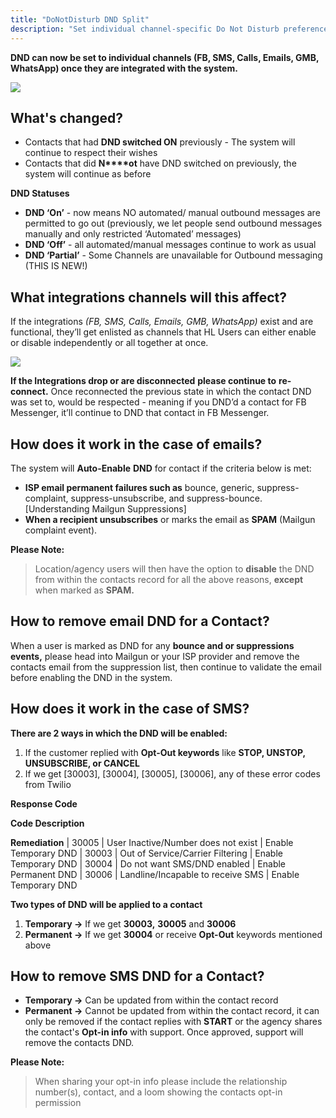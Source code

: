 ---
title: "DoNotDisturb DND Split"
description: "Set individual channel-specific Do Not Disturb preferences after integrating them with the system."
---

**DND can now be set to individual channels (FB, SMS, Calls, Emails, GMB, WhatsApp) once they are integrated with the system.**  

  ![](https://s3.amazonaws.com/cdn.freshdesk.com/data/helpdesk/attachments/production/48224624468/original/JDb2HH3OFgLIB2wVWrJ7pegcjQ1te6Ps1w.png?1652131145)


## **What's changed?**

-   Contacts that had  **DND switched ON**  previously - The system will continue to respect their wishes
-   Contacts that did **N****ot**  have DND switched on previously, the system will continue as before

**DND Statuses**

-   **DND ‘On’** - now means  NO  automated/ manual outbound messages are permitted to go out (previously, we let people send outbound messages manually and only restricted ‘Automated’ messages)
-   **DND ‘Off’**  - all automated/manual messages continue to work as usual
-   **DND ‘Partial’**  - Some Channels are unavailable for Outbound messaging (THIS IS NEW!)

## **What integrations channels will this affect?**

If the integrations  _(FB, SMS, Calls, Emails, GMB, WhatsApp)_  exist  and are functional, they’ll get enlisted as channels that HL Users can either enable or disable independently or all together at once.

![](https://s3.amazonaws.com/cdn.freshdesk.com/data/helpdesk/attachments/production/48224625381/original/RirNynW76_p5Qt0PMC0mIABKKUkbQUETWA.png?1652131555)

**If the Integrations drop or are disconnected** **please continue to** **re-connect.**  Once reconnected the previous state in which the contact DND was set to, would be respected - meaning if you DND’d a contact for FB Messenger, it’ll continue to DND that contact in FB Messenger.

## **How does it work in the case of emails?**

The system will  **Auto-Enable**  **DND**  for contact if the criteria below is met:

-   **ISP email permanent failures such as**  bounce, generic, suppress-complaint, suppress-unsubscribe, and suppress-bounce. [Understanding Mailgun Suppressions]
-   **When a recipient unsubscribes**  or marks the email as **SPAM**  (Mailgun complaint event).

**Please Note:**
>Location/agency users will then have the option to **disable** the DND from within the contacts record for all the above reasons, **except** when marked as **SPAM.**

## **How to remove  email  DND for a Contact?**

When a user is marked as DND for any  **bounce and or suppressions events,** please head into Mailgun or your ISP provider and remove the contacts email from the suppression list, then continue to validate the email before enabling the DND in the system.

## **How does it work in the case of SMS?**

**There are 2 ways in which the DND will be enabled:**

1.  If the customer replied with  **Opt-Out keywords** like  **STOP, UNSTOP, UNSUBSCRIBE, or CANCEL**
2.  If we get  [30003],  [30004],  [30005],  [30006], any of these error codes from Twilio

**Response Code**

**Code Description**

**Remediation**
| 30005 | User Inactive/Number does not exist | Enable Temporary DND
| 30003 | Out of Service/Carrier Filtering | Enable Temporary DND
| 30004 | Do not want SMS/DND enabled | Enable Permanent DND
| 30006 | Landline/Incapable to receive SMS | Enable Temporary DND


**Two types of DND will be applied to a contact**

1.  **Temporary ->** If we get  **30003,** **30005** and **30006**
2.  **Permanent ->**  If we get  **30004**  or receive  **Opt-Out**  keywords mentioned above

## **How to remove  SMS  DND for a Contact?**

-   **Temporary ->**  Can be updated from within the contact record
-   **Permanent ->** Cannot  be updated from within the contact record, it can only be removed if the contact replies with  **START**  or the agency shares the contact's  **Opt-in info**  with support. Once approved, support will remove the contacts DND.

**Please Note:**
>When sharing your opt-in info please include the relationship number(s), contact, and a loom showing the contacts opt-in permission